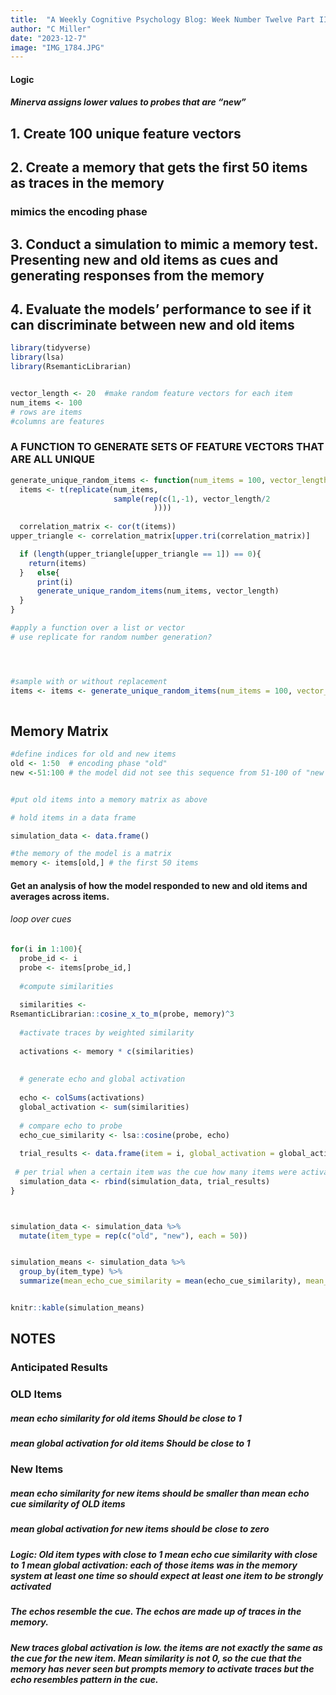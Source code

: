 ```yaml
---
title:  "A Weekly Cognitive Psychology Blog: Week Number Twelve Part II"
author: "C Miller"
date: "2023-12-7"
image: "IMG_1784.JPG"
---
```


#### Logic

##### Minerva assigns lower values to probes that are "new"

## 1. Create 100 unique feature vectors

## 2. Create a memory that gets the first 50 items as traces in the memory

### mimics the encoding phase

## 3. Conduct a simulation to mimic a memory test. Presenting new and old items as cues and generating responses from the memory

## 4. Evaluate the models' performance to see if it can discriminate between new and old items

```r

library(tidyverse)
library(lsa)
library(RsemanticLibrarian)



```

```r

vector_length <- 20  #make random feature vectors for each item
num_items <- 100 
# rows are items
#columns are features

```

### A FUNCTION TO GENERATE SETS OF FEATURE VECTORS THAT ARE ALL UNIQUE

```r

generate_unique_random_items <- function(num_items = 100, vector_length = 20){
  items <- t(replicate(num_items,
                       sample(rep(c(1,-1), vector_length/2
                                ))))
  
  correlation_matrix <- cor(t(items))
upper_triangle <- correlation_matrix[upper.tri(correlation_matrix)]

  if (length(upper_triangle[upper_triangle == 1]) == 0){
    return(items)
  }   else{
      print(i)
      generate_unique_random_items(num_items, vector_length)
  }
}


```

```r

#apply a function over a list or vector 
# use replicate for random number generation?




#sample with or without replacement
items <- items <- generate_unique_random_items(num_items = 100, vector_length = 20)
                     
```

## Memory Matrix

```r
#define indices for old and new items
old <- 1:50  # encoding phase "old"
new <-51:100 # the model did not see this sequence from 51-100 of "new items"


#put old items into a memory matrix as above

# hold items in a data frame

simulation_data <- data.frame()

#the memory of the model is a matrix
memory <- items[old,] # the first 50 items

```

#### Get an analysis of how the model responded to new and old items and averages across items.

###### loop over cues

```r

for(i in 1:100){
  probe_id <- i
  probe <- items[probe_id,]
  
  #compute similarities
  
  similarities <-
RsemanticLibrarian::cosine_x_to_m(probe, memory)^3
  
  #activate traces by weighted similarity
  
  activations <- memory * c(similarities)
  
  
  # generate echo and global activation
  
  echo <- colSums(activations)
  global_activation <- sum(similarities)
  
  # compare echo to probe
  echo_cue_similarity <- lsa::cosine(probe, echo)
  
  trial_results <- data.frame(item = i, global_activation = global_activation, echo_cue_similarity = echo_cue_similarity)
  
 # per trial when a certain item was the cue how many items were activated what was the global activation
  simulation_data <- rbind(simulation_data, trial_results)
}




```

```r


simulation_data <- simulation_data %>%
  mutate(item_type = rep(c("old", "new"), each = 50))


simulation_means <- simulation_data %>%
  group_by(item_type) %>%
  summarize(mean_echo_cue_similarity = mean(echo_cue_similarity), mean_global_activation = mean(global_activation))


knitr::kable(simulation_means)
```

## NOTES

### Anticipated Results

### OLD Items

##### mean echo similarity for old items Should be close to 1

##### mean global activation for old items Should be close to 1

### New Items

##### mean echo similarity for new items should be smaller than mean echo cue similarity of OLD items

##### mean global activation for new items should be close to zero

##### Logic: Old item types with close to 1 mean echo cue similarity with close to 1 mean global activation: each of those items was in the memory system at least one time so should expect at least one item to be strongly activated

##### The echos resemble the cue. The echos are made up of traces in the memory.

##### New traces global activation is low. the items are not exactly the same as the cue for the new item. Mean similarity is not 0, so the cue that the memory has never seen but prompts memory to activate traces but the echo resembles pattern in the cue.
